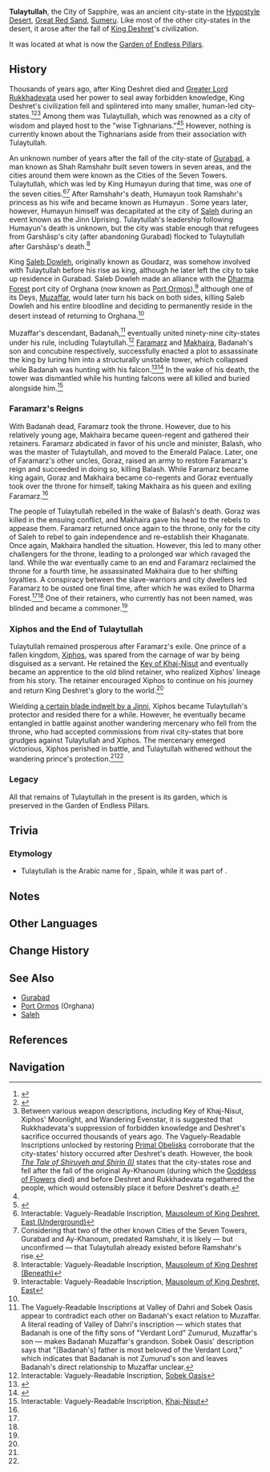 {{Terminology Infobox
|type = Lore
|type2 = Ancient Civilizations
|region = Sumeru
|subregion = Great Red Sand
|area = Hypostyle Desert
}}
'''Tulaytullah''', the City of Sapphire, was an ancient city-state in the [[Hypostyle Desert]], [[Great Red Sand]], [[Sumeru]]. Like most of the other city-states in the desert, it arose after the fall of [[King Deshret]]'s civilization.

It was located at what is now the [[Garden of Endless Pillars]].

==History==
Thousands of years ago, after King Deshret died and [[Greater Lord Rukkhadevata]] used her power to seal away forbidden knowledge, King Deshret's civilization fell and splintered into many smaller, human-led city-states.<ref name="Key">{{Ref/Weapon|Key of Khaj-Nisut}}</ref><ref name="Xiphos Moon">{{Ref/Weapon|Xiphos' Moonlight}}</ref><ref group="Note">Between various weapon descriptions, including Key of Khaj-Nisut, Xiphos' Moonlight, and Wandering Evenstar, it is suggested that Rukkhadevata's suppression of forbidden knowledge and Deshret's sacrifice occurred thousands of years ago. The Vaguely-Readable Inscriptions unlocked by restoring [[Primal Obelisk]]s corroborate that the city-states' history occurred after Deshret's death. However, the book ''[[The Tale of Shiruyeh and Shirin (I)]]'' states that the city-states rose and fell after the fall of the original Ay-Khanoum (during which the [[Goddess of Flowers]] died) and before Deshret and Rukkhadevata regathered the people, which would ostensibly place it before Deshret's death.</ref> Among them was Tulaytullah, which was renowned as a city of wisdom and played host to the "wise Tighnarians."<ref name="Xiphos Moon" /><ref>{{Ref/Item|The Shepherd and the Magic Bottle}}</ref> However, nothing is currently known about the Tighnarians aside from their association with Tulaytullah.

An unknown number of years after the fall of the city-state of [[Gurabad]], a man known as Shah Ramshahr built seven towers in seven areas, and the cities around them were known as the Cities of the Seven Towers. Tulaytullah, which was led by King Humayun during that time, was one of the seven cities.<ref name="Underground">Interactable: Vaguely-Readable Inscription, [[Primal Obelisk#Mausoleum of King Deshret, East (Underground)|Mausoleum of King Deshret, East (Underground)]]</ref><ref group="Note">Considering that two of the other known Cities of the Seven Towers, Gurabad and Ay-Khanoum, predated Ramshahr, it is likely &mdash; but unconfirmed &mdash; that Tulaytullah already existed before Ramshahr's rise.</ref> After Ramshahr's death, Humayun took Ramshahr's princess as his wife and became known as Humayun {{w|Gürkan|Gurkan}}. Some years later, however, Humayun himself was decapitated at the city of [[Saleh]] during an event known as the Jinn Uprising. Tulaytullah's leadership following Humayun's death is unknown, but the city was stable enough that refugees from Garshāsp's city (after abandoning Gurabad) flocked to Tulaytullah after Garshāsp's death.<ref>Interactable: Vaguely-Readable Inscription, [[Primal Obelisk#Mausoleum of King Deshret (Beneath)|Mausoleum of King Deshret (Beneath)]]</ref>

King [[Saleb Dowleh]], originally known as Goudarz, was somehow involved with Tulaytullah before his rise as king, although he later left the city to take up residence in Gurabad. Saleb Dowleh made an alliance with the [[Dharma Forest]] port city of Orghana (now known as [[Port Ormos]]),<ref>Interactable: Vaguely-Readable Inscription, [[Primal Obelisk#Mausoleum of King Deshret, East|Mausoleum of King Deshret, East]]</ref> although one of its Deys, [[Muzaffar]], would later turn his back on both sides, killing Saleb Dowleh and his entire bloodline and deciding to permanently reside in the desert instead of returning to Orghana.<ref name="Underground" />

Muzaffar's descendant, Badanah,<ref group="Note">The Vaguely-Readable Inscriptions at Valley of Dahri and Sobek Oasis appear to contradict each other on Badanah's exact relation to Muzaffar. A literal reading of Valley of Dahri's inscription &mdash; which states that Badanah is one of the fifty sons of "Verdant Lord" Zumurud, Muzaffar's son &mdash; makes Badanah Muzaffar's grandson. Sobek Oasis' description says that "[Badanah's] father is most beloved of the Verdant Lord," which indicates that Badanah is not Zumurud's son and leaves Badanah's direct relationship to Muzaffar unclear.</ref> eventually united ninety-nine city-states under his rule, including Tulaytullah.<ref>Interactable: Vaguely-Readable Inscription, [[Primal Obelisk#Sobek Oasis|Sobek Oasis]]</ref> [[Faramarz]] and [[Makhaira]], Badanah's son and concubine respectively, successfully enacted a plot to assassinate the king by luring him into a structurally unstable tower, which collapsed while Badanah was hunting with his falcon.<ref name="Makhqua">{{Ref/Weapon|Makhaira Aquamarine}}</ref><ref name="LotL">{{Ref/Arti|Lamp of the Lost}}</ref> In the wake of his death, the tower was dismantled while his hunting falcons were all killed and buried alongside him.<ref name="VRI Khaj">Interactable: Vaguely-Readable Inscription, [[Primal Obelisk#Khaj-Nisut|Khaj-Nisut]]</ref>

===Faramarz's Reigns===
With Badanah dead, Faramarz took the throne. However, due to his relatively young age, Makhaira became queen-regent and gathered their retainers. Faramarz abdicated in favor of his uncle and minister, Balash, who was the master of Tulaytullah, and moved to the Emerald Palace. Later, one of Faramarz's other uncles, Goraz, raised an army to restore Faramarz's reign and succeeded in doing so, killing Balash. While Faramarz became king again, Goraz and Makhaira became co-regents and Goraz eventually took over the throne for himself, taking Makhaira as his queen and exiling Faramarz.<ref name="VRI Khaj" />

The people of Tulaytullah rebelled in the wake of Balash's death. Goraz was killed in the ensuing conflict, and Makhaira gave his head to the rebels to appease them. Faramarz returned once again to the throne, only for the city of Saleh to rebel to gain independence and re-establish their Khaganate. Once again, Makhaira handled the situation. However, this led to many other challengers for the throne, leading to a prolonged war which ravaged the land. While the war eventually came to an end and Faramarz reclaimed the throne for a fourth time, he assassinated Makhaira due to her shifting loyalties. A conspiracy between the slave-warriors and city dwellers led Faramarz to be ousted one final time, after which he was exiled to Dharma Forest.<ref name="LotL" /><ref name="VRI Khaj" /> One of their retainers, who currently has not been named, was blinded and became a commoner.<ref name="Makhqua" />

===Xiphos and the End of Tulaytullah===
Tulaytullah remained prosperous after Faramarz's exile. One prince of a fallen kingdom, [[Xiphos]], was spared from the carnage of war by being disguised as a servant. He retained the [[Key of Khaj-Nisut]] and eventually became an apprentice to the old blind retainer, who realized Xiphos' lineage from his story. The retainer encouraged Xiphos to continue on his journey and return King Deshret's glory to the world.<ref name="Key" />

Wielding [[Xiphos' Moonlight|a certain blade indwelt by a Jinni]], Xiphos became Tulaytullah's protector and resided there for a while. However, he eventually became entangled in battle against another wandering mercenary who fell from the throne, who had accepted commissions from rival city-states that bore grudges against Tulaytullah and Xiphos. The mercenary emerged victorious, Xiphos perished in battle, and Tulaytullah withered without the wandering prince's protection.<ref name="Key" /><ref name="Xiphos Moon" />

===Legacy===
All that remains of Tulaytullah in the present is its garden, which is preserved in the Garden of Endless Pillars.

==Trivia==
===Etymology===
* Tulaytullah is the Arabic name for {{w|Toledo}}, Spain, while it was part of {{w|al-Andalus}}.

==Notes==
{{Reflist|note=1}}

==Other Languages==
{{Other Languages|default_hidden=1
|en      = Tulaytullah
|zhs     = 图莱杜拉
|zhs_rm  = Túláidùlā
|zht     = 圖萊杜拉
|zht_rm  = Túláidùlā
|ja      = トゥライトゥーラ
|ja_rm   = Turaituura
|ko      = 툴레이툴라
|ko_rm   = Tulleitulla
|es      = Tulaytulah
|fr      = Tulaytullah
|ru      = Тулайтулла
|th      = Tulaytullah
|vi      = Tulaytullah
|de      = Tulaytullah
|id      = Tulaytullah
|pt      = Tulaytullah
|tr      = 
|it      = 
}}

==Change History==
{{Change History|introduced=3.0}}

==See Also==
* [[Gurabad]]
* [[Port Ormos]] (Orghana)
* [[Saleh]]

==References==
{{Reflist|2}}

==Navigation==
{{Lore Navbox|Civilization}}
